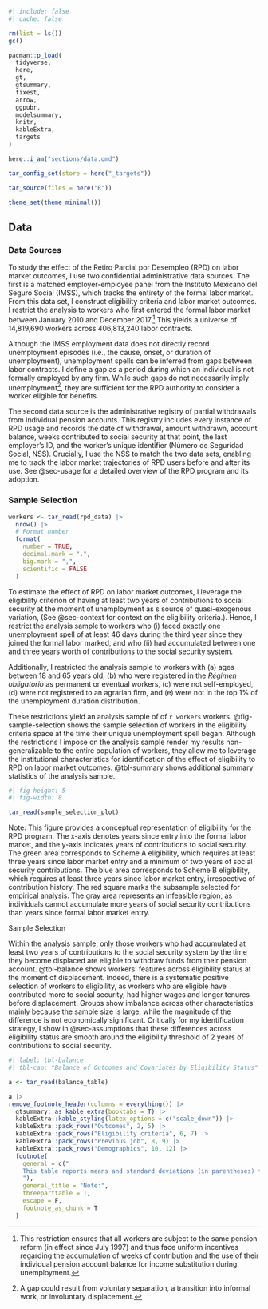 
```r
#| include: false
#| cache: false

rm(list = ls())
gc()

pacman::p_load(
  tidyverse,
  here,
  gt,
  gtsummary,
  fixest,
  arrow,
  ggpubr,
  modelsummary,
  knitr,
  kableExtra,
  targets
)

here::i_am("sections/data.qmd")

tar_config_set(store = here("_targets"))

tar_source(files = here("R"))

theme_set(theme_minimal())

```

## Data {#sec-data}

### Data Sources

To study the effect of the Retiro Parcial por Desempleo (RPD) on labor market outcomes, I use two confidential administrative data sources. The first is a matched employer-employee panel from the Instituto Mexicano del Seguro Social (IMSS), which tracks the entirety of the formal labor market. From this data set, I construct eligibility criteria and labor market outcomes. I restrict the analysis to workers who first entered the formal labor market between January 2010 and December 2017.[^4] This yields a universe of 14,819,690 workers across 406,813,240 labor contracts.

[^4]: This restriction ensures that all workers are subject to the same pension reform (in effect since July 1997) and thus face uniform incentives regarding the accumulation of weeks of contribution and the use of their individual pension account balance for income substitution during unemployment.

Although the IMSS employment data does not directly record unemployment episodes (i.e., the cause, onset, or duration of unemployment), unemployment spells can be inferred from gaps between labor contracts. I define a gap as a period during which an individual is not formally employed by any firm. While such gaps do not necessarily imply unemployment[^5], they are sufficient for the RPD authority to consider a worker eligible for benefits.

[^5]: A gap could result from voluntary separation, a transition into informal work, or involuntary displacement.

The second data source is the administrative registry of partial withdrawals from individual pension accounts. This registry includes every instance of RPD usage and records the date of withdrawal, amount withdrawn, account balance, weeks contributed to social security at that point, the last employer’s ID, and the worker’s unique identifier (Número de Seguridad Social, NSS). Crucially, I use the NSS to match the two data sets, enabling me to track the labor market trajectories of RPD users before and after its use. See @sec-usage for a detailed overview of the RPD program and its adoption.

### Sample Selection {#sec-sample-selection}

```r


workers <- tar_read(rpd_data) |>
  nrow() |>
  # Format number
  format(
    number = TRUE,
    decimal.mark = ".",
    big.mark = ",",
    scientific = FALSE
  )

```

To estimate the effect of RPD on labor market outcomes, I leverage the eligibility criterion of having at least two years of contributions to social security at the moment of unemployment as s source of quasi-exogenous variation, (See @sec-context for context on the eligibility criteria.). Hence, I restrict the analysis sample to workers who (i) faced exactly one unemployment spell of at least 46 days during the third year since they joined the formal labor marked, and who (ii) had accumulated between one and three years worth of contributions to the social security system.

Additionally, I restricted the analysis sample to workers with (a) ages between 18 and 65 years old, (b) who were registered in the *Régimen obligatorio* as permanent or eventual workers, (c) were not self-employed, (d) were not registered to an agrarian firm, and (e) were not in the top 1% of the unemployment duration distribution.

These restrictions yield an analysis sample of of `r workers` workers. @fig-sample-selection shows the sample selection of workers in the eligibility criteria space at the time their unique unemployment spell began. Although the restrictions I impose on the analysis sample render my results non-generalizable to the entire population of workers, they allow me to leverage the institutional characteristics for identification of the effect of eligibility to RPD on labor market outcomes. @tbl-summary shows additional summary statistics of the analysis sample.

::: {#fig-sample-selection}
```r
#| fig-height: 5
#| fig-width: 8

tar_read(sample_selection_plot)

```

Note: This figure provides a conceptual representation of eligibility for the RPD program. The x-axis denotes years since entry into the formal labor market, and the y-axis indicates years of contributions to social security. The green area corresponds to Scheme A eligibility, which requires at least three years since labor market entry and a minimum of two years of social security contributions. The blue area corresponds to Scheme B eligibility, which requires at least three years since labor market entry, irrespective of contribution history. The red square marks the subsample selected for empirical analysis. The gray area represents an infeasible region, as individuals cannot accumulate more years of social security contributions than years since formal labor market entry.

Sample Selection
:::

Within the analysis sample, only those workers who had accumulated at least two years of contributions to the social security system by the time they become displaced are eligible to withdraw funds from their pension account. @tbl-balance shows workers' features across eligibility status at the moment of displacement. Indeed, there is a systematic positive selection of workers to eligibility, as workers who are eligible have contributed more to social security, had higher wages and longer tenures before displacement. Groups show imbalance across other characteristics mainly because the sample size is large, while the magnitude of the difference is not economically significant. Critically for my identification strategy, I show in @sec-assumptions that these differences across eligibility status are smooth around the eligibility threshold of 2 years of contributions to social security.

```r
#| label: tbl-balance
#| tbl-cap: "Balance of Outcomes and Covariates by Eligibility Status"

a <- tar_read(balance_table)

a |>
remove_footnote_header(columns = everything()) |>
  gtsummary::as_kable_extra(booktabs = T) |>
  kableExtra::kable_styling(latex_options = c("scale_down")) |>
  kableExtra::pack_rows("Outcomes", 2, 5) |>
  kableExtra::pack_rows("Eligibility criteria", 6, 7) |>
  kableExtra::pack_rows("Previous job", 8, 9) |>
  kableExtra::pack_rows("Demographics", 10, 12) |>
  footnote(
    general = c("
    This table reports means and standard deviations (in parentheses) for key characteristics in the analysis sample, disaggregated by eligibility status at the date of displacement. For binary variables—such as *Take-up*, *Survival*, Female, and *No CURP*—the table reports the count and the corresponding percentage (in parentheses). *No CURP* indicates that the worker does not have a unique population identification number (CURP) registered with the IMSS. The p-value column reports the results from hypothesis tests of equality of means across eligible and ineligible groups.
    "),
    general_title = "Note:",
    threeparttable = T,
    escape = F,
    footnote_as_chunk = T
  )

```
